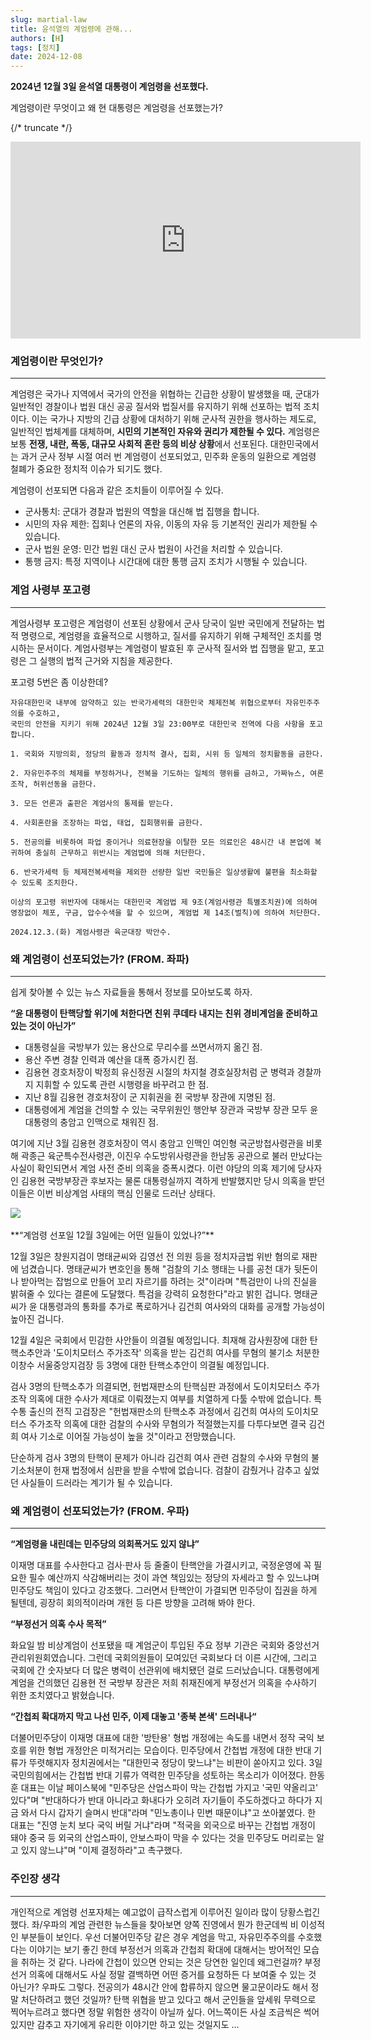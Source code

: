```yaml
---
slug: martial-law
title: 윤석열의 계엄령에 관해...
authors: [H]
tags: [정치]
date: 2024-12-08
---
```


**2024년 12월 3일 윤석열 대통령이 계엄령을 선포했다.**

계엄령이란 무엇이고 왜 현 대통령은 계엄령을 선포했는가?

{/* truncate */}

<iframe
  width="560"
  height="315"
  src="https://www.youtube.com/embed/i16yb_rudDQ?si=K_T5ASB5dtFv2IUx"
  title="YouTube video player"
  frameborder="0"
  allow="accelerometer; autoplay; clipboard-write; encrypted-media; gyroscope; picture-in-picture; web-share"
  referrerpolicy="strict-origin-when-cross-origin"
  allowfullscreen
></iframe>

### 계엄령이란 무엇인가?
---
계엄령은 국가나 지역에서 국가의 안전을 위협하는 긴급한 상황이 발생했을 때, 군대가 일반적인 경찰이나 법원 대신 공공 질서와 법질서를 유지하기 위해 선포하는 법적 조치이다. 이는 국가나 지방의 긴급 상황에 대처하기 위해 군사적 권한을 행사하는 제도로, 일반적인 법체계를 대체하며, **시민의 기본적인 자유와 권리가 제한될 수 있다.** 계엄령은 보통 **전쟁, 내란, 폭동, 대규모 사회적 혼란 등의 비상 상황**에서 선포된다. 대한민국에서는 과거 군사 정부 시절 여러 번 계엄령이 선포되었고, 민주화 운동의 일환으로 계엄령 철폐가 중요한 정치적 이슈가 되기도 했다.

계엄령이 선포되면 다음과 같은 조치들이 이루어질 수 있다.

- 군사통치: 군대가 경찰과 법원의 역할을 대신해 법 집행을 합니다.
- 시민의 자유 제한: 집회나 언론의 자유, 이동의 자유 등 기본적인 권리가 제한될 수 있습니다.
- 군사 법원 운영: 민간 법원 대신 군사 법원이 사건을 처리할 수 있습니다.
- 통행 금지: 특정 지역이나 시간대에 대한 통행 금지 조치가 시행될 수 있습니다.

### 계엄 사령부 포고령
---

계엄사령부 포고령은 계엄령이 선포된 상황에서 군사 당국이 일반 국민에게 전달하는 법적 명령으로, 계엄령을 효율적으로 시행하고, 질서를 유지하기 위해 구체적인 조치를 명시하는 문서이다. 계엄사령부는 계엄령이 발효된 후 군사적 질서와 법 집행을 맡고, 포고령은 그 실행의 법적 근거와 지침을 제공한다.

포고령 5번은 좀 이상한데?
```
자유대한민국 내부에 암약하고 있는 반국가세력의 대한민국 체제전복 위협으로부터 자유민주주의를 수호하고,
국민의 안전을 지키기 위해 2024년 12월 3일 23:00부로 대한민국 전역에 다음 사항을 포고합니다.

1. 국회와 지방의회, 정당의 활동과 정치적 결사, 집회, 시위 등 일체의 정치활동을 금한다.

2. 자유민주주의 체제를 부정하거나, 전복을 기도하는 일체의 행위를 금하고, 가짜뉴스, 여론조작, 허위선동을 금한다.

3. 모든 언론과 출판은 계엄사의 통제를 받는다.

4. 사회혼란을 조장하는 파업, 태업, 집회행위를 금한다.

5. 전공의를 비롯하여 파업 중이거나 의료현장을 이탈한 모든 의료인은 48시간 내 본업에 복귀하여 충실히 근무하고 위반시는 계엄법에 의해 처단한다.

6. 반국가세력 등 체제전복세력을 제외한 선량한 일반 국민들은 일상생활에 불편을 최소화할 수 있도록 조치한다.

이상의 포고령 위반자에 대해서는 대한민국 계엄법 제 9조(계엄사령관 특별조치권)에 의하여 영장없이 체포, 구금, 압수수색을 할 수 있으며, 계엄법 제 14조(벌칙)에 의하여 처단한다.

2024.12.3.(화) 계엄사령관 육군대장 박안수.
```

### 왜 계엄령이 선포되었는가? (FROM. 좌파)
---

쉽게 찾아볼 수 있는 뉴스 자료들을 통해서 정보를 모아보도록 하자.

**“윤 대통령이 탄핵당할 위기에 처한다면 친위 쿠데타 내지는 친위 경비계엄을 준비하고 있는 것이 아닌가”**

- 대통령실을 국방부가 있는 용산으로 무리수를 쓰면서까지 옮긴 점.
- 용산 주변 경찰 인력과 예산을 대폭 증가시킨 점.
- 김용현 경호처장이 박정희 유신정권 시절의 차지철 경호실장처럼 군 병력과 경찰까지 지휘할 수 있도록 관련 시행령을 바꾸려고 한 점.
- 지난 8월 김용현 경호처장이 군 지휘권을 쥔 국방부 장관에 지명된 점.
- 대통령에게 계엄을 건의할 수 있는 국무위원인 행안부 장관과 국방부 장관 모두 윤 대통령의 충암고 인맥으로 채워진 점.

여기에 지난 3월 김용현 경호처장이 역시 충암고 인맥인 여인형 국군방첩사령관을 비롯해 곽종근 육군특수전사령관, 이진우 수도방위사령관을 한남동 공관으로 불러 만났다는 사실이 확인되면서 계엄 사전 준비 의혹을 증폭시켰다.
이런 야당의 의혹 제기에 당사자인 김용현 국방부장관 후보자는 물론 대통령실까지 격하게 반발했지만 당시 의혹을 받던 이들은 이번 비상계엄 사태의 핵심 인물로 드러난 상태다.

<img src="https://d1lawh9lju1xqd.cloudfront.net/2024/12/06140315-FB22-6218-56ED-UTHX16GHMQWEFK963ZX2.png" />
<br />
<br />
**“계엄령 선포일 12월 3일에는 어떤 일들이 있었나?”**

12월 3일은 창원지검이 명태균씨와 김영선 전 의원 등을 정치자금법 위반 혐의로 재판에 넘겼습니다. 명태균씨가 변호인을 통해 "검찰의 기소 행태는 나를 공천 대가 뒷돈이나 받아먹는 잡범으로 만들어 꼬리 자르기를 하려는 것"이라며 "특검만이 나의 진실을 밝혀줄 수 있다는 결론에 도달했다. 특검을 강력히 요청한다"라고 밝힌 겁니다. 명태균씨가 윤 대통령과의 통화를 추가로 폭로하거나 김건희 여사와의 대화를 공개할 가능성이 높아진 겁니다.

12월 4일은 국회에서 민감한 사안들이 의결될 예정입니다. 최재해 감사원장에 대한 탄핵소추안과 '도이치모터스 주가조작' 의혹을 받는 김건희 여사를 무혐의 불기소 처분한 이창수 서울중앙지검장 등 3명에 대한 탄핵소추안이 의결될 예정입니다.

검사 3명의 탄핵소추가 의결되면, 헌법재판소의 탄핵심판 과정에서 도이치모터스 주가조작 의혹에 대한 수사가 제대로 이뤄졌는지 여부를 치열하게 다툴 수밖에 없습니다. 특수통 출신의 전직 고검장은 "헌법재판소의 탄핵소추 과정에서 김건희 여사의 도이치모터스 주가조작 의혹에 대한 검찰의 수사와 무혐의가 적절했는지를 다투다보면 결국 김건희 여사 기소로 이어질 가능성이 높을 것"이라고 전망했습니다.

단순하게 검사 3명의 탄핵이 문제가 아니라 김건희 여사 관련 검찰의 수사와 무혐의 불기소처분이 헌재 법정에서 심판을 받을 수밖에 없습니다. 검찰이 감췄거나 감추고 싶었던 사실들이 드러라는 계기가 될 수 있습니다.

### 왜 계엄령이 선포되었는가? (FROM. 우파)
---

**“계엄령을 내린데는 민주당의 의회폭거도 있지 않냐”**

이재명 대표를 수사한다고 검사·판사 등 줄줄이 탄핵안을 가결시키고, 국정운영에 꼭 필요한 필수 예산까지 삭감해버리는 것이 과연 책임있는 정당의 자세라고 할 수 있느냐며 민주당도 책임이 있다고 강조했다. 그러면서 탄핵안이 가결되면 민주당이 집권을 하게 될텐데, 굉장히 회의적이라며 개헌 등 다른 방향을 고려해 봐야 한다.

**“부정선거 의혹 수사 목적”**

화요일 밤 비상계엄이 선포됐을 때 계엄군이 투입된 주요 정부 기관은 국회와 중앙선거관리위원회였습니다. 그런데 국회의원들이 모여있던 국회보다 더 이른 시간에, 그리고 국회에 간 숫자보다 더 많은 병력이 선관위에 배치됐던 걸로 드러났습니다. 대통령에게 계엄을 건의했던 김용현 전 국방부 장관은 저희 취재진에게 부정선거 의혹을 수사하기 위한 조치였다고 밝혔습니다.

**“간첩죄 확대까지 막고 나선 민주, 이제 대놓고 '종북 본색' 드러내나“**

더불어민주당이 이재명 대표에 대한 '방탄용' 형법 개정에는 속도를 내면서 정작 국익 보호를 위한 형법 개정안은 미적거리는 모습이다.
민주당에서 간첩법 개정에 대한 반대 기류가 뚜렷해지자 정치권에서는 "대한민국 정당이 맞느냐"는 비판이 쏟아지고 있다.
3일 국민의힘에서는 간첩법 반대 기류가 역력한 민주당을 성토하는 목소리가 이어졌다. 한동훈 대표는 이날 페이스북에 "민주당은 산업스파이 막는 간첩법 가지고 '국민 약올리고' 있다"며 "반대하다가 반대 아니라고 화내다가 오히려 자기들이 주도하겠다고 하다가 지금 와서 다시 갑자기 슬며시 반대"라며 "민노총이나 민변 때문이냐"고 쏘아붙였다. 한 대표는 "진영 눈치 보다 국익 버릴 거냐"라며 "적국을 외국으로 바꾸는 간첩법 개정이 돼야 중국 등 외국의 산업스파이, 안보스파이 막을 수 있다는 것을 민주당도 머리로는 알고 있지 않느냐"며 "이제 결정하라"고 촉구했다.

### 주인장 생각
---
개인적으로 계엄령 선포자체는 예고없이 급작스럽게 이루어진 일이라 많이 당황스럽긴 했다. 좌/우파의 계엄 관련한 뉴스들을 찾아보면 양쪽 진영에서 뭔가 한군데씩 비 이성적인 부분들이 보인다. 우선 더불어민주당 같은 경우 계엄을 막고, 자유민주주의를 수호했다는 이야기는 보기 좋긴 한데 부정선거 의혹과 간첩죄 확대에 대해서는 방어적인 모습을 취하는 것 같다. 나라에 간첩이 있으면 안되는 것은 당연한 일인데 왜그런걸까? 부정선거 의혹에 대해서도 사실 정말 결백하면 어떤 증거를 요청하든 다 보여줄 수 있는 것 아닌가? 우파도 그렇다. 전공의가 48시간 안에 합류하지 않으면 물고문이라도 해서 정말 처단하려고 했던 것일까? 탄핵 위협을 받고 있다고 해서 군인들을 앞세워 무력으로 찍어누르려고 했다면 정말 위험한 생각이 아닐까 싶다. 어느쪽이든 사실 조금씩은 썩어있지만 감추고 자기에게 유리한 이야기만 하고 있는 것일지도 ...